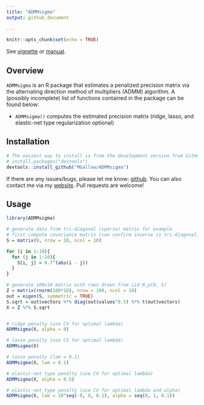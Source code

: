 ```yaml
---
title: "ADMMsigma"
output: github_document
  
---
```


```r
knitr::opts_chunk$set(echo = TRUE)
```


See [vignette](https://htmlpreview.github.io/?https://github.com/MGallow/ADMMsigma/blob/master/vignette/ADMMsigma.html) or [manual](https://github.com/MGallow/ADMMsigma/blob/master/ADMMsigma.pdf).

## Overview

`ADMMsigma` is an R package that estimates a penalized precision matrix via the alternating direction method of multipliers (ADMM) algorithm. A (possibly incomplete) list of functions contained in the package can be found below:

* `ADMMsigma()` computes the estimated precision matrix (ridge, lasso, and elastic-net type regularization optional)


## Installation

```r
# The easiest way to install is from the development version from GitHub:
# install.packages("devtools")
devtools::install_github("MGallow/ADMMsigma")
```

If there are any issues/bugs, please let me know: [github](https://github.com/MGallow/ADMMsigma/issues). You can also contact me via my [website](http://users.stat.umn.edu/~gall0441/). Pull requests are welcome!

## Usage

```r
library(ADMMsigma)

# generate data from tri-diagonal (sparse) matrix for example
# first compute covariance matrix (can confirm inverse is tri-diagonal)
S = matrix(0, nrow = 10, ncol = 10)

for (i in 1:10){
  for (j in 1:10){
    S[i, j] = 0.7^(abs(i - j))
  }
}

# generate 100x10 matrix with rows drawn from iid N_p(0, S)
Z = matrix(rnorm(100*10), nrow = 100, ncol = 10)
out = eigen(S, symmetric = TRUE)
S.sqrt = out$vectors %*% diag(out$values^0.5) %*% t(out$vectors)
X = Z %*% S.sqrt


# ridge penalty (use CV for optimal lambda)
ADMMsigma(X, alpha = 0)

# lasso penalty (use CV for optimal lambda)
ADMMsigma(X)

# lasso penalty (lam = 0.1)
ADMMsigma(X, lam = 0.1)

# elastic-net type penalty (use CV for optimal lambda)
ADMMsigma(X, alpha = 0.5)

# elastic-net type penalty (use CV for optimal lambda and alpha)
ADMMsigma(X, lam = 10^seq(-8, 8, 0.1), alpha = seq(0, 1, 0.1))

```
